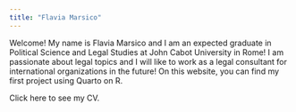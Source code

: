 ```yaml
---
title: "Flavia Marsico"
---
```


Welcome! My name is Flavia Marsico and I am an expected graduate in Political Science and Legal Studies at John Cabot University in Rome! I am passionate about legal topics and I will like to work as a legal consultant for international organizations in the future! On this website, you can find my first project using Quarto on R. 

Click here to see my CV.